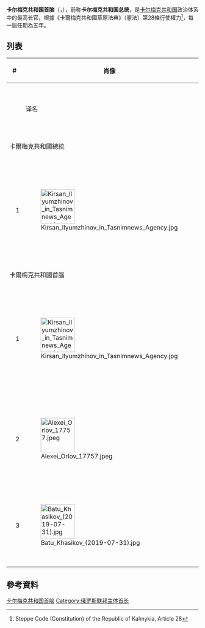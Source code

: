 {{Infobox political post
|post            = 首脑
|body            = 卡尔梅克共和国
|nativename      =
|insignia        = Coat of Arms of Kalmykia.svg
|insigniasize    = 125px
|insigniacaption = 
|department      =
|image           = Batu Khasikov (2019-07-31).jpg
|imagesize       = 
|alt             = 
|incumbent       = [[巴图·哈西科夫|巴图·哈西科夫]]
|incumbentsince  = 2019年3月20日
|residence       = 俄羅斯[[卡尔梅克共和国|卡尔梅克共和国]][[埃利斯塔|埃利斯塔]]
|nominator       = [[俄羅斯總統|俄羅斯總統]]
|nominatorpost   =
|appointer       = [[俄羅斯國會|俄羅斯國會]]
|appointerpost   = 
|termlength      = 5年 
|inaugural       = [[基尔桑·伊柳姆日诺夫|基尔桑·伊柳姆日诺夫]]
|formation       = 1993年4月23日
|last            =
|abolished       =
|succession      = 
|salary          = 
|website         = 
}}
'''卡尔梅克共和国首脑'''（{{lang-ru|Глава Республики Калмыкия}}，{{lang-xal|Хальмг Таңһчин Толhач}}），前称'''卡尔梅克共和国总统'''，是[[卡尔梅克共和国|卡尔梅克共和国]]政治体系中的最高长官，根據《卡爾梅克共和國草原法典》（憲法）第28條行使權力<ref>Steppe Code (Constitution) of the Republic of Kalmykia, Article 28</ref>，每一屆任期為五年。

== 列表 ==
{| class="wikitable" style="margin-bottom: 10px;"
|-
! colspan="2" width=30|#
! rowspan="2"|肖像 
! colspan="2"|姓名
! colspan="2"|任期
! rowspan="2"|政党
|-
!
!
! 译名
! 俄语原文
! 就职 
! 离职 
|-
! colspan=8 |卡爾梅克共和國總統
|-
| style="background:{{Party meta/color/統一俄羅斯黨}};"|
| 1
| [[File:Kirsan_Ilyumzhinov_in_Tasnimnews_Agency.jpg|90px]]
| [[基尔桑·伊柳姆日诺夫|基尔桑·伊柳姆日诺夫]]
| {{lang|ru|Кирсан Илюмжинов}}
| 1993年4月23日
| 2005年10月24日
| [[統一俄羅斯|統一俄羅斯]]
|-
! colspan=8 |卡爾梅克共和國首腦
|-
| style="background:{{Party meta/color/統一俄羅斯黨}};"|
| 1
| [[File:Kirsan_Ilyumzhinov_in_Tasnimnews_Agency.jpg|90px]]
| [[基尔桑·伊柳姆日诺夫|基尔桑·伊柳姆日诺夫]]
| {{lang|ru|Кирсан Илюмжинов}}
| 2005年10月24日
| 2010年10月24日
| [[統一俄羅斯|統一俄羅斯]]
|-
| style="background:{{Party meta/color/統一俄羅斯黨}};"|
| 2
| [[File:Alexei_Orlov_17757.jpeg|90px]]
| [[阿列克谢·马拉托维奇·奥尔洛夫|阿列克谢·奥尔洛夫]]
| {{lang|ru|Алексей Орлов}}
| 2010年10月24日
| 2019年3月20日
| [[統一俄羅斯|統一俄羅斯]]
|-
| style="background:{{Party meta/color/統一俄羅斯黨}};"|
| 3
| [[File:Batu_Khasikov_(2019-07-31).jpg|90px]]
| [[巴图·哈西科夫|巴图·哈西科夫]]
| {{lang|ru|Бату Хасиков}}
| 2019年3月20日
| ''现任''
| [[統一俄羅斯|統一俄羅斯]]
|-
|}

== 參考資料 ==
{{reflist}}

{{俄罗斯联邦主体首长}}
{{卡尔梅克共和国首脑}}

[[Category:卡尔梅克共和国首脑|]]
[[Category:俄罗斯联邦主体首长|Category:俄罗斯联邦主体首长]]